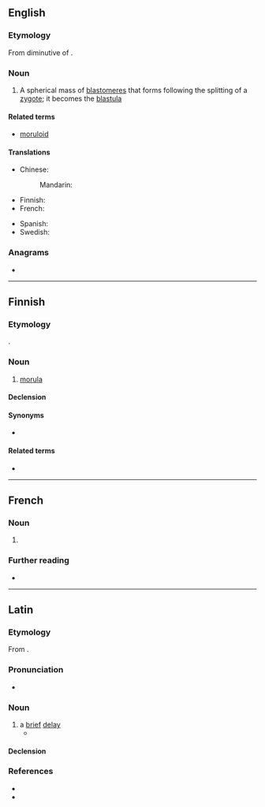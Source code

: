 {{also|mórula}}
==English==

===Etymology===
From diminutive of {{uder|en|la|morum||mulberry}}.

===Noun===
{{wikipedia}}
{{en-noun|s|morulae}}

# {{lb|en|embryology}} A spherical mass of [[blastomere]]s that forms following the splitting of a [[zygote]]; it becomes the [[blastula]]

====Related terms====
* [[moruloid]]

====Translations====
{{trans-top|spherical mass of blastomeres}}
* Chinese:
*: Mandarin: {{t+|cmn|桑葚胚|tr=sāngshènpēi}}
* Finnish: {{t|fi|morula}}
* French: {{t+|fr|morula|f}}
{{trans-mid}}
* Spanish: {{t|es|mórula|f}}
* Swedish: {{t+|sv|morula|c}}
{{trans-bottom}}

===Anagrams===
* {{anagrams|en|a=almoru|Lamour}}

----

==Finnish==

===Etymology===
{{lbor|fi|NL.|morula}}.

===Noun===
{{fi-noun}}

# {{lb|fi|biology}} [[#English|morula]]

====Declension====
{{fi-decl-kulkija|morul|a}}

====Synonyms====
* {{l|fi|solurypäle}}

====Related terms====
* {{l|fi|muurainaste}}

----

==French==

===Noun===
{{fr-noun|f}}

# {{l|en|morula}}

===Further reading===
* {{R:TLFi}}

----

==Latin==

===Etymology===
From {{suffix|la|mora|-ulus|alt2=-ula}}.

===Pronunciation===
* {{la-IPA|morula}}

===Noun===
{{la-noun|morula<1>}}

# a [[brief]] [[delay]]
#* {{Q|la|Aurelius Augustinus Hipponensis|Confessions|11|15|quote=quod tamen ita raptim a futuro in praeteritum transvolat, ut nulla '''morula''' extendatur.|trans=But this flies so rapidly from future to past that it cannot be extended by any '''delay'''.}}

====Declension====
{{la-ndecl|morula<1>}}

===References===
* {{R:L&S}}
* {{R:Gaffiot}}